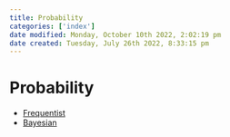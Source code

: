 ```yaml
---
title: Probability
categories: ['index']
date modified: Monday, October 10th 2022, 2:02:19 pm
date created: Tuesday, July 26th 2022, 8:33:15 pm
---
```


# Probability
- [Frequentist](Frequentist.qmd)
- [Bayesian](Bayesian.qmd)



